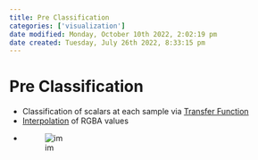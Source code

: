 ```yaml
---
title: Pre Classification
categories: ['visualization']
date modified: Monday, October 10th 2022, 2:02:19 pm
date created: Tuesday, July 26th 2022, 8:33:15 pm
---
```


# Pre Classification
- Classification of scalars at each sample via [Transfer Function](Transfer%20Function.qmd)
- [Interpolation](Interpolation.qmd) of RGBA values
- ![im](images/Pasted%20image%2020220418003142.png)



